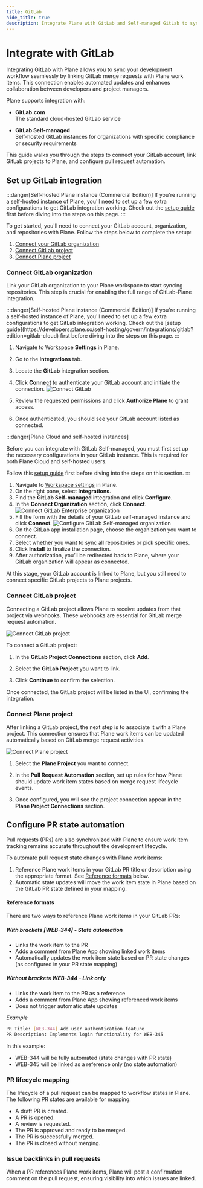 ```yaml
---
title: GitLab
hide_title: true
description: Integrate Plane with GitLab and Self-managed GitLab to synchronize issues and pull requests. Connect repositories to projects for bidirectional updates and seamless workflows.
---
```



<div className="tag-wrapper">
  <h1>Integrate with GitLab</h1>
  <Tags tags={[{ name: "Pro", link: "https://plane.so/pricing", additionalClass: "pro" }]} />
</div>

Integrating GitLab with Plane allows you to sync your development workflow seamlessly by linking GitLab merge requests with Plane work items. This connection enables automated updates and enhances collaboration between developers and project managers.

Plane supports integration with:

- **GitLab.com**   
The standard cloud-hosted GitLab service

- **GitLab Self-managed**   
Self-hosted GitLab instances for organizations with specific compliance or security requirements

This guide walks you through the steps to connect your GitLab account, link GitLab projects to Plane, and configure pull request automation.

## Set up GitLab integration

:::danger[Self-hosted Plane instance (Commercial Edition)]
If you're running a self-hosted instance of Plane, you'll need to set up a few extra configurations to get GitLab integration working. Check out the [setup guide](https://developers.plane.so/self-hosting/govern/integrations/gitlab) first before diving into the steps on this page.
:::

To get started, you'll need to connect your GitLab account, organization, and repositories with Plane. Follow the steps below to complete the setup:

1. [Connect your GitLab organization](/integrations/gitlab#connect-gitlab-organization)
2. [Connect GitLab project](/integrations/gitlab#connect-gitlab-project)
3. [Connect Plane project](/integrations/gitlab#connect-plane-project)

### Connect GitLab organization

Link your GitLab organization to your Plane workspace to start syncing repositories. This step is crucial for enabling the full range of GitLab-Plane integration.

<Tabs queryString="edition">
  <TabItem value="gitlab-cloud" label="GitLab.com">
  :::danger[Self-hosted Plane instance (Commercial Edition)]
  If you're running a self-hosted instance of Plane, you'll need to set up a few extra configurations to get GitLab integration working. Check out the [setup guide](https://developers.plane.so/self-hosting/govern/integrations/gitlab?edition=gitlab-cloud) first before diving into the steps on this page.
  :::

  1. Navigate to Workspace **Settings** in Plane.

  2. Go to the **Integrations** tab.

  3. Locate the **GitLab** integration section.

  4. Click **Connect** to authenticate your GitLab account and initiate the connection.
     ![Connect GitLab](https://media.docs.plane.so/integrations/gitlab/connect-gitlab.webp#center)

  5. Review the requested permissions and click **Authorize Plane** to grant access.

  6. Once authenticated, you should see your GitLab account listed as connected.
  </TabItem>
  
  <TabItem value="gitlab-self-managed" label="GitLab Self-managed">
  :::danger[Plane Cloud and self-hosted instances]

  Before you can integrate with GitLab Self-managed, you must first set up the necessary configurations in your GitLab instance. This is required for both Plane Cloud and self-hosted users.

  Follow this [setup guide](https://developers.plane.so/self-hosting/govern/integrations/gitlab?edition=gitlab-self-managed) first before diving into the steps on this section.
  :::

  1. Navigate to [Workspace settings](/core-concepts/workspaces/overview#workspace-settings) in Plane.
  2. On the right pane, select **Integrations**.
  3. Find the **GitLab Self-managed** integration and click **Configure**.
  4. In the **Connect Organization** section, click **Connect**.
      ![Connect GitLab Enterprise organization](https://media.docs.plane.so/integrations/gitlab/connect-gitlab-self-managed.webp#center)
  5. Fill the form with the details of your GitLab self-managed instance and click **Connect**.
      ![Configure GitLab Self-managed organization](https://media.docs.plane.so/integrations/gitlab/configure-gitlab-self-managed.webp#center)
  6. On the GitLab app installation page, choose the organization you want to connect.
  7. Select whether you want to sync all repositories or pick specific ones.
  8. Click **Install** to finalize the connection.
  9. After authorization, you’ll be redirected back to Plane, where your GitLab organization will appear as connected.
  </TabItem>
</Tabs>

At this stage, your GitLab account is linked to Plane, but you still need to connect specific GitLab projects to Plane projects.


### Connect GitLab project

Connecting a GitLab project allows Plane to receive updates from that project via webhooks. These webhooks are essential for GitLab merge request automation.

![Connect GitLab project](https://media.docs.plane.so/integrations/gitlab/connect-gitlab-project.webp#center)

To connect a GitLab project:

1. In the **GitLab Project Connections** section, click **Add**.

2. Select the **GitLab Project** you want to link.

3. Click **Continue** to confirm the selection.

Once connected, the GitLab project will be listed in the UI, confirming the integration.

### Connect Plane project

After linking a GitLab project, the next step is to associate it with a Plane project. This connection ensures that Plane work items can be updated automatically based on GitLab merge request activities.

![Connect Plane project](https://media.docs.plane.so/integrations/gitlab/connect-plane-project.webp#center)

1. Select the **Plane Project** you want to connect.

2. In the **Pull Request Automation** section, set up rules for how Plane should update work item states based on merge request lifecycle events.

3. Once configured, you will see the project connection appear in the **Plane Project Connections** section.

## Configure PR state automation

Pull requests (PRs) are also synchronized with Plane to ensure work item tracking remains accurate throughout the development lifecycle.

To automate pull request state changes with Plane work items:

1. Reference Plane work items in your GitLab PR title or description using the appropriate format. See [Reference formats](#reference-formats) below.
3. Automatic state updates will move the work item state in Plane based on the GitLab PR state defined in your mapping.

#### Reference formats
There are two ways to reference Plane work items in your GitLab PRs:

##### With brackets [WEB-344] - State automation

- Links the work item to the PR
- Adds a comment from Plane App showing linked work items
- Automatically updates the work item state based on PR state changes (as configured in your PR state mapping)

##### Without brackets WEB-344 - Link only

- Links the work item to the PR as a reference
- Adds a comment from Plane App showing referenced work items
- Does not trigger automatic state updates

*Example*
```bash
PR Title: [WEB-344] Add user authentication feature
PR Description: Implements login functionality for WEB-345
```

In this example:
- WEB-344 will be fully automated (state changes with PR state)
- WEB-345 will be linked as a reference only (no state automation)

### PR lifecycle mapping

The lifecycle of a pull request can be mapped to workflow states in Plane. The following PR states are available for mapping:

- A draft PR is created.
- A PR is opened.
- A review is requested.
- The PR is approved and ready to be merged.
- The PR is successfully merged.
- The PR is closed without merging.

### Issue backlinks in pull requests

When a PR references Plane work items, Plane will post a confirmation comment on the pull request, ensuring visibility into which issues are linked.
